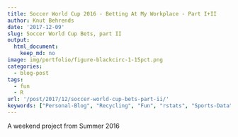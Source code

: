 ```yaml
---
title: Soccer World Cup 2016 - Betting At My Workplace - Part I+II
author: Knut Behrends
date: '2017-12-09'
slug: Soccer World Cup Bets, part II
output: 
  html_document:
    keep_md: no
image: img/portfolio/figure-blackcirc-1-15pct.png
categories:
  - blog-post
tags:
  - fun
  - R
url: '/post/2017/12/soccer-world-cup-bets-part-ii/'  
keywords: ["Personal-Blog", "Recycling", "Fun", "rstats", "Sports-Data", "Soccer", "Euro-2016"]      
---
```


A weekend project from Summer 2016
